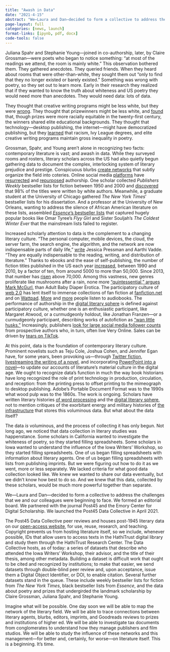 ```yaml
---
title: "Awash in Data"
date: "2021-4-15"
abstract: "We—Laura and Dan—decided to form a collective to address the challenges that we and our colleagues were beginning to face."
page-layout: full
categories: [news, launch]
format-links: [ipynb, pdf, docx]
code-tools: false
---
```


Juliana Spahr and Stephanie Young—joined in co-authorship, later, by Claire Grossman—were poets who began to notice something: “at most of the readings we attend, the room is mainly white.” This observation bothered them. They gathered anecdotes. They queried friends. When they heard about rooms that were other-than-white, they sought them out “only to find that they no longer existed or barely existed.” Something was wrong with poetry, so they set out to learn more. Early in their research they realized that if they wanted to know the truth about whiteness and US poetry they would need more than anecdotes. They would need data: lots of data.

They thought that creative writing programs might be less white, but they were [wrong](https://lareviewofbooks.org/article/the-program-era-and-the-mainly-white-room/). They thought that prizewinners might be less white, and [found](http://asapjournal.com/on-poets-and-prizes-juliana-spahr-and-stephanie-young/) that, though prizes were more racially equitable in the twenty-first century, the winners shared elite educational backgrounds. They thought that technology—desktop publishing, the internet—might have democratized publishing, but they [learned](https://academic.oup.com/alh/advance-article-abstract/doi/10.1093/alh/ajab003/6133115?redirectedFrom=fulltext) that racism, Ivy League degrees, and elite creative writing programs maintain gross inequality in poetry.

Grossman, Spahr, and Young aren’t alone in recognizing two facts: contemporary literature is vast; and awash in data. While they surveyed rooms and rosters, literary scholars across the US had also quietly begun gathering data to document the complex, interlocking system of literary prejudice and prestige. Conspicuous blurbs [create networks](https://post45.org/2018/11/the-literary-blurb-economy/) that subtly organize the field into coteries. Online social media [platforms](https://lareviewofbooks.org/article/the-talented-ms-calloway/) have [resurrected](https://lareviewofbooks.org/article/uthor/) and [repurposed](http://tweetsofanativeson.com/) authorship. One scholar collected _Publishers Weekly_ bestseller lists for fiction between 1950 and 2000 and [discovered](https://cup.columbia.edu/book/redlining-culture/9780231197731) that 98% of the titles were written by white authors. Meanwhile, a graduate student at the University of Chicago gathered _The New York Times_’ bestseller lists for his dissertation. And a professor at the University of New Orleans, wanting to address the silence of African American literature on these lists, assembled [_Essence_](https://jacintasaffold.com/the-essence-book-project/)[’s bestseller lists](https://jacintasaffold.com/the-essence-book-project/) that captured hugely popular books like Omar Tyree’s _Flyy Girl_ and Sister Souljah’s _The Coldest Winter Ever_ that the mainstream lists failed to register.

Increased scholarly attention to data is the complement to a changing literary culture. “The personal computer, mobile devices, the cloud, the server farm, the search engine, the algorithm, and the network are now indispensable parts of daily life,” [write](https://post45.org/2019/09/web-2-0-and-literary-criticism/) Jessica Pressman and Aarthi Vadde. “They are equally indispensable to the reading, writing, and distribution of literature.” Thanks to ebooks and the ease of self-publishing, the number of fiction titles published in the US each year [increased](https://post45.org/2011/03/contemporary-fiction-by-the-numbers/), between 1990 and 2010, by a factor of ten, from around 5000 to more than 50,000. Since 2013, that number has [risen](https://academic.oup.com/alh/advance-article-abstract/doi/10.1093/alh/ajab003/6133115?redirectedFrom=fulltext) above 70,000. Among this vastness, new genres proliferate like mushrooms after a rain, none more [“quintessential,” argues Mark McGurl](https://academic.oup.com/alh/advance-article/doi/10.1093/alh/ajab004/6161352?searchresult=1), than Adult Baby Diaper Erotica. The participatory culture of [web 2.0](https://post45.org/2019/09/web-2-0-and-literary-criticism/) has lent itself to immense collections of fan fiction at [fanfiction.net](https://www.fanfiction.net/) and on [Wattpad](https://www.wattpad.com/). [More](https://www.publishersweekly.com/pw/by-topic/industry-news/bea/article/83386-bookexpo-2020-popularity-of-audiobooks-continues-to-grow.html) and [more](https://post45.org/2020/08/ill-sleep-when-im-dead-an-ode-to-the-audiobook/) people listen to audiobooks. The performance of authorship in the [digital literary sphere](https://jhupbooks.press.jhu.edu/title/digital-literary-sphere) is defined against participatory culture, whether one is an enthusiastic participant, like Margaret Atwood, or a curmudgeonly holdout, like Jonathan Franzen—or a curmudgeonly participant, describing works of autofiction as [“wan little husks.”](https://twitter.com/JoyceCarolOates/status/1371859718650597387) Increasingly, publishers [look for large social media follower counts](https://lareviewofbooks.org/article/the-talented-ms-calloway/) from prospective authors who, in turn, often live Very Online. Sales can be driven by [tears on TikTok](https://www.nytimes.com/2021/03/20/books/booktok-tiktok-video.html).

At this point, data is the foundation of contemporary literary culture. Prominent novelists such as Teju Cole, Joshua Cohen, and Jennifer Egan have, for some years, been provoking us—through [Twitter fiction](https://www.theverge.com/2014/1/8/5288234/teju-cole-orchestrates-his-twitter-followers-into-a-collective-short), [livestreaming the writing of a novel](https://www.dailydot.com/unclick/joshua-cohen-pckwck-live-novel/), and incorporating [PowerPoint into a novel](https://bombmagazine.org/articles/jennifer-egan/)—to update our accounts of literature’s material culture in the digital age. We ought to recognize data’s function in much the way book historians have long recognized the role of print technology in production, circulation, and reception: from the printing press to offset printing to the mimeograph to desktop publishing. Adobe’s Portable Document Format was to the 1990s what wood pulp was to the 1860s. The work is ongoing. Scholars have written literary histories [of word processing](https://www.hup.harvard.edu/catalog.php?isbn=9780674417076) and the [digital literary sphere](https://jhupbooks.press.jhu.edu/title/digital-literary-sphere), not to mention critiques of the exorbitant energy and military histories of [the infrastructure](https://mitpress.mit.edu/books/prehistory-cloud) that stores this voluminous data. But what about the data itself?

The data _is_ voluminous, and the process of collecting it has only begun. Not long ago, we noticed that data collection in literary studies was happenstance. Some scholars in California wanted to investigate the whiteness of poetry, so they started filling spreadsheets. Some scholars in Iowa wanted to understand the influence of the Iowa Writers’ Workshop, so they started filling spreadsheets. One of us began filling spreadsheets with information about literary agents. One of us began filling spreadsheets with lists from publishing imprints. But we were figuring out how to do it as we went, more or less separately. We lacked criteria for what good data collection looked like. We knew we wanted to share our data eventually, but we didn’t know how best to do so. And we knew that this data, collected by these scholars, would be much more powerful together than separate.

We—Laura and Dan—decided to form a collective to address the challenges that we and our colleagues were beginning to face. We formed an editorial board. We partnered with the journal Post45 and the Emory Center for Digital Scholarship. We launched the Post45 Data Collective in April 2021.

The Post45 Data Collective peer reviews and houses post-1945 literary data on our [open-access website](https://data.post45.org/our-data/), for use, reuse, research, and teaching. Copyright prevents us from hosting literature itself, so we include, whenever possible, IDs that allow users to access texts in the HathiTrust digital library and study them through the HathiTrust Research Center. The Data Collective hosts, as of today: a series of datasets that describe who attended the Iowa Writers’ Workshop, their advisor, and the title of their thesis, among other metadata. Building a dataset is difficult work that ought to be cited and recognized by institutions; to make that easier, we send datasets through double-blind peer review and, upon acceptance, issue them a Digital Object Identifier, or DOI, to enable citation. Several further datasets stand in the queue. These include weekly bestseller lists for fiction from _The New York Times_, black bestseller lists from _Essence_, and the data about poetry and prizes that undergirded the landmark scholarship by Claire Grossman, Juliana Spahr, and Stephanie Young.

Imagine what will be possible. One day soon we will be able to map the network of the literary field. We will be able to trace connections between literary agents, blurbs, editors, imprints, and Goodreads reviews to prizes and institutions of higher ed. We will be able to investigate tax documents from conglomerates to understand how they manage publishers and film studios. We will be able to study the influence of these networks and this management—for better and, certainly, for worse—on literature itself. This is a beginning. It’s time.